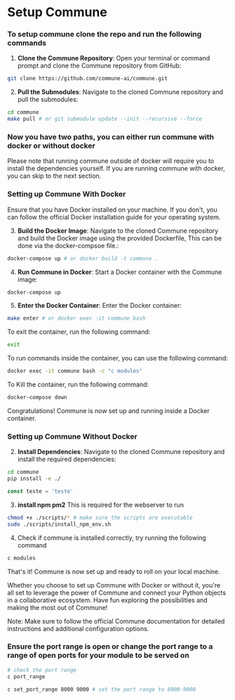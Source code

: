 # Setup Commune

### To setup commune clone the repo and run the following commands

1. **Clone the Commune Repository**: Open your terminal or command prompt and clone the Commune repository from GitHub:

```bash
git clone https://github.com/commune-ai/commune.git
```

2. **Pull the Submodules**: Navigate to the cloned Commune repository and pull the submodules:

```bash
cd commune
make pull # or git submodule update --init --recursive --force
```

### Now you have two paths, you can either run commune with docker or without docker

Please note that running commune outside of docker will require you to install the dependencies yourself.
If you are running commune with docker, you can skip to the next section.

### Setting up Commune With Docker

Ensure that you have Docker installed on your machine. If you don't, you can follow the official Docker installation guide for your operating system.

3. **Build the Docker Image**: Navigate to the cloned Commune repository and build the Docker image using the provided Dockerfile, This can be done via the docker-compsoe file.:

```bash
docker-compose up # or docker build -t commune .
```

4. **Run Commune in Docker**: Start a Docker container with the Commune image:

```bash
docker-compose up
```

5. **Enter the Docker Container**: Enter the Docker container:

```bash
make enter # or docker exec -it commune bash
```

To exit the container, run the following command:

```bash
exit
```

To run commands inside the container, you can use the following command:

```bash
docker exec -it commune bash -c "c modules"
```

To Kill the container, run the following command:

```bash
docker-compose down
```

Congratulations! Commune is now set up and running inside a Docker container.

### Setting up Commune Without Docker

2. **Install Dependencies**: Navigate to the cloned Commune repository and install the required dependencies:

```bash
cd commune
pip install -e ./
```

```javascript
const teste = 'teste'
```

3. **install npm pm2**
   This is required for the webserver to run

```bash
chmod +x ./scripts/* # make sure the scripts are executable
sudo ./scripts/install_npm_env.sh
```

4. Check if commune is installed correctly, try running the following command

```bash
c modules
```

That's it! Commune is now set up and ready to roll on your local machine.

Whether you choose to set up Commune with Docker or without it, you're all set to leverage the power of Commune and connect your Python objects in a collaborative ecosystem. Have fun exploring the possibilities and making the most out of Commune!

Note: Make sure to follow the official Commune documentation for detailed instructions and additional configuration options.

### Ensure the port range is open or change the port range to a range of open ports for your module to be served on

```bash
# check the port range
c port_range
```

```bash
c set_port_range 8000 9000 # set the port range to 8000-9000
```

